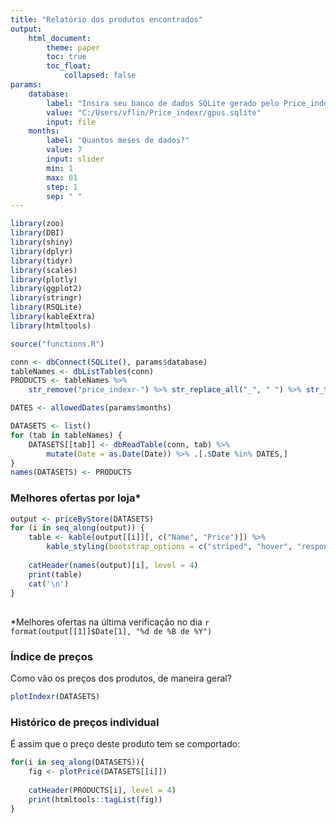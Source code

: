 ---
title: "Relatório dos produtos encontrados"
output: 
    html_document:
        theme: paper
        toc: true
        toc_float: 
            collapsed: false
params:
    database:
        label: "Insira seu banco de dados SQLite gerado pelo Price_indexr"
        value: "C:/Users/vflin/Price_indexr/gpus.sqlite"
        input: file
    months:
        label: "Quantos meses de dados?"
        value: 7
        input: slider
        min: 1
        max: 61
        step: 1
        sep: " "
---

```{r setup, include=FALSE}
library(zoo)
library(DBI)
library(shiny)
library(dplyr)
library(tidyr)
library(scales)
library(plotly)
library(ggplot2)
library(stringr)
library(RSQLite)
library(kableExtra)
library(htmltools)

source("functions.R")

conn <- dbConnect(SQLite(), params$database)
tableNames <- dbListTables(conn)
PRODUCTS <- tableNames %>%
    str_remove("price_indexr-") %>% str_replace_all("_", " ") %>% str_to_upper()

DATES <- allowedDates(params$months)

DATASETS <- list()
for (tab in tableNames) {
    DATASETS[[tab]] <- dbReadTable(conn, tab) %>%
        mutate(Date = as.Date(Date)) %>% .[.$Date %in% DATES,]
}
names(DATASETS) <- PRODUCTS
```

### Melhores ofertas por loja* {.tabset .tabset-pills}

```{r echo=FALSE, results='asis'}
output <- priceByStore(DATASETS)
for (i in seq_along(output)) {
    table <- kable(output[[i]][, c("Name", "Price")]) %>%
        kable_styling(bootstrap_options = c("striped", "hover", "responsive"))
    
    catHeader(names(output)[i], level = 4)
    print(table)
    cat('\n')
}
```

## 

*Melhores ofertas na última verificação no dia `r format(output[[1]]$Date[1], "%d de %B de %Y")`

### Índice de preços

Como vão os preços dos produtos, de maneira geral?

```{r echo=FALSE}
plotIndexr(DATASETS)
```


### Histórico de preços individual {.tabset .tabset-pills}

É assim que o preço deste produto tem se comportado:

```{r echo=FALSE, results='asis'}
for(i in seq_along(DATASETS)){
    fig <- plotPrice(DATASETS[[i]])
    
    catHeader(PRODUCTS[i], level = 4)
    print(htmltools::tagList(fig))
}
```
